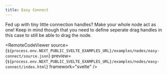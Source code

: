 ```yaml
---
title: Easy Connect
---
```



<ExampleLayout>
  Fed up with tiny little connection handles? Make your whole node act as one!
  Keep in mind though that you need to define seperate drag handles in this case
  to still be able to drag the node.

  <RemoteCodeViewer
    source={`${process.env.NEXT_PUBLIC_SVELTE_EXAMPLES_URL}/examples/nodes/easy-connect/source.json`}
    preview={`${process.env.NEXT_PUBLIC_SVELTE_EXAMPLES_URL}/examples/nodes/easy-connect/index.html`}
    framework="svelte"
  />
</ExampleLayout>

<UnusedPropWarning />
